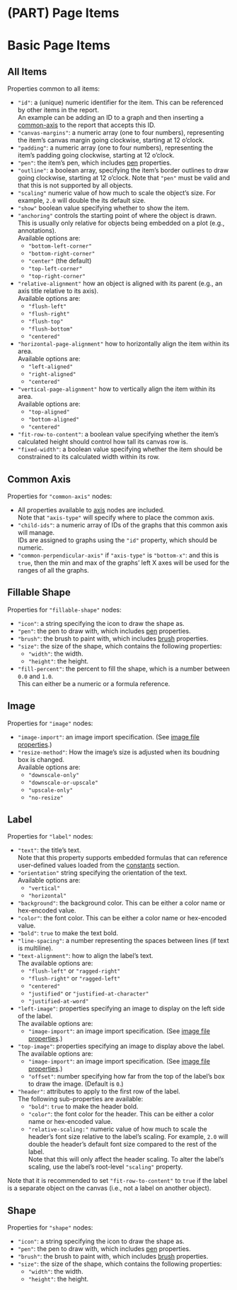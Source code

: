 # (PART) Page Items{-}

# Basic Page Items

## All Items {#item-properties .unnumbered}

Properties common to all items:

- `"id"`: a (unique) numeric identifier for the item. This can be referenced by other items in the report.<br />
     An example can be adding an ID to a graph and then inserting a [common-axis](#common-axis-properties) to the
     report that accepts this ID.
- `"canvas-margins"`: a numeric array (one to four numbers), representing the item's canvas margin going clockwise,
     starting at 12 o'clock.
- `"padding"`: a numeric array (one to four numbers), representing the item's padding going clockwise,
     starting at 12 o'clock.
- `"pen"`: the item's pen, which includes [pen](#pen-properties) properties.
- `"outline"`: a boolean array, specifying the item's border outlines to draw going clockwise,
     starting at 12 o'clock. Note that `"pen"` must be valid and that this is not supported by all objects.
- `"scaling"` numeric value of how much to scale the object's size. For example, `2.0` will double the
     its default size.
- `"show"` boolean value specifying whether to show the item.
- `"anchoring"` controls the starting point of where the object is drawn.<br />
  This is usually only relative for objects being embedded on a plot (e.g., annotations).<br />
  Available options are:
  - `"bottom-left-corner"`
  - `"bottom-right-corner"`
  - `"center"` (the default)
  - `"top-left-corner"`
  - `"top-right-corner"`
- `"relative-alignment"` how an object is aligned with its parent (e.g., an axis title relative to its axis).<br />
  Available options are:
  - `"flush-left"`
  - `"flush-right"`
  - `"flush-top"`
  - `"flush-bottom"`
  - `"centered"`
- `"horizontal-page-alignment"` how to horizontally align the item within its area.<br />
  Available options are:
  - `"left-aligned"`
  - `"right-aligned"`
  - `"centered"`
- `"vertical-page-alignment"` how to vertically align the item within its area.<br />
  Available options are:
  - `"top-aligned"`
  - `"bottom-aligned"`
  - `"centered"`
- `"fit-row-to-content"`: a boolean value specifying whether the item's calculated height should
     control how tall its canvas row is.
- `"fixed-width"`: a boolean value specifying whether the item should be constrained
     to its calculated width within its row.

## Common Axis {#common-axis-properties .unnumbered}

Properties for `"common-axis"` nodes:

- All properties available to [axis](#axis-properties) nodes are included.<br />
  Note that `"axis-type"` will specify where to place the common axis.
- `"child-ids"`: a numeric array of IDs of the graphs that this common axis will manage.<br />
     IDs are assigned to graphs using the `"id"` property, which should be numeric.
- `"common-perpendicular-axis"` if `"axis-type"` is `"bottom-x"`: and this is `true`,
     then the min and max of the graphs' left X axes will be used for the ranges of all the graphs.

## Fillable Shape {#fillable-shape-properties .unnumbered}

Properties for `"fillable-shape"` nodes:

- `"icon"`: a string specifying the icon to draw the shape as.
- `"pen"`: the pen to draw with, which includes [pen](#pen-properties) properties.
- `"brush"`: the brush to paint with, which includes [brush](#brush-properties) properties.
- `"size"`: the size of the shape, which contains the following properties:
  - `"width"`: the width.
  - `"height"`: the height.
- `"fill-percent"`: the percent to fill the shape, which is a number between `0.0` and `1.0`.<br />
  This can either be a numeric or a formula reference.

## Image {#image-properties .unnumbered}

Properties for `"image"` nodes:

- `"image-import"`: an image import specification. (See [image file properties](#image-file-properties).)
- `"resize-method"`: How the image's size is adjusted when its boudning box is changed.<br />
  Available options are:
  - `"downscale-only"`
  - `"downscale-or-upscale"`
  - `"upscale-only"`
  - `"no-resize"`

## Label {#label-properties .unnumbered}

Properties for `"label"` nodes:

- `"text"`: the title's text.<br />
  Note that this property supports embedded formulas that can reference user-defined values loaded from the
  [constants](#constants-properties) section.
- `"orientation"` string specifying the orientation of the text.<br />
  Available options are:
  - `"vertical"`
  - `"horizontal"`
- `"background"`: the background color. This can be either a color name or hex-encoded value.
- `"color"`: the font color. This can be either a color name or hex-encoded value.
- `"bold"`: `true` to make the text bold.
- `"line-spacing"`: a number representing the spaces between lines (if text is multiline).
- `"text-alignment"`: how to align the label's text.<br />
  The available options are:
  - `"flush-left"` or `"ragged-right"`
  - `"flush-right"` or `"ragged-left"`
  - `"centered"`
  - `"justified"` or `"justified-at-character"`
  - `"justified-at-word"`
- `"left-image"`: properties specifying an image to display on the left side of the label.<br />
  The available options are:
  - `"image-import"`: an image import specification. (See [image file properties](#image-file-properties).)
- `"top-image"`: properties specifying an image to display above the label.
  The available options are:
  - `"image-import"`: an image import specification. (See [image file properties](#image-file-properties).)
  - `"offset"`: number specifying how far from the top of the label's box to draw the image. (Default is `0`.)
- `"header"`: attributes to apply to the first row of the label.<br />
     The following sub-properties are available:
  - `"bold"`: `true` to make the header bold.
  - `"color"`: the font color for the header. This can be either a color name or hex-encoded value.
  - `"relative-scaling:"` numeric value of how much to scale the header's font size relative to the label's scaling.
       For example, `2.0` will double the header's default font size compared to the rest of the label.<br />
       Note that this will only affect the header scaling. To alter the label's scaling, use the label's root-level
       `"scaling"` property.

Note that it is recommended to set `"fit-row-to-content"` to `true` if the label is a separate
object on the canvas (i.e., not a label on another object).

## Shape {#shape-properties .unnumbered}

Properties for `"shape"` nodes:

- `"icon"`: a string specifying the icon to draw the shape as.
- `"pen"`: the pen to draw with, which includes [pen](#pen-properties) properties.
- `"brush"`: the brush to paint with, which includes [brush](#brush-properties) properties.
- `"size"`: the size of the shape, which contains the following properties:
  - `"width"`: the width.
  - `"height"`: the height.